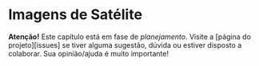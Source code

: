 <!-- # PARTE IV -- COVARIÁVEIS AMBIENTAIS {-} -->

<!-- # Princípios da Formação do Solo -->

# Imagens de Satélite

**Atenção!** Este capítulo está em fase de *planejamento*. Visite a [página do projeto][issues] se tiver 
alguma sugestão, dúvida ou estiver disposto a colaborar. Sua opinião/ajuda é muito importante!
